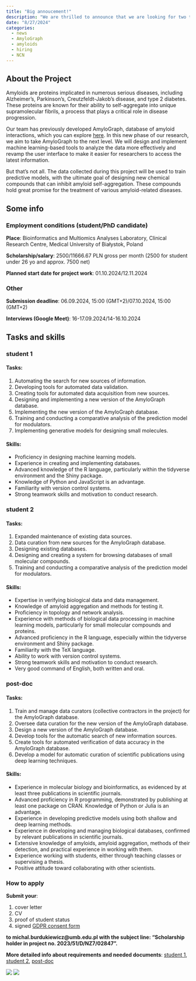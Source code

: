 ```yaml
---
title: "Big annoucement!"
description: "We are thrilled to announce that we are looking for two talented students and one PhD candidate to join our team for AmyloGraph 2.0 project (2023/51/D/NZ7/02847)"
date: "8/27/2024"
categories:
  - news
  - AmyloGraph
  - amyloids
  - hiring
  - NCN
---
```


## About the Project
Amyloids are proteins implicated in numerous serious diseases, including Alzheimer’s, Parkinson's, Creutzfeldt-Jakob's disease, and type 2 diabetes. These proteins are known for their ability to self-aggregate into unique supramolecular fibrils, a process that plays a critical role in disease progression.

Our team has previously developed AmyloGraph, database of amyloid interactions, which you can explore [here](https://amylograph.com/). In this new phase of our research, we aim to take AmyloGraph to the next level. We will design and implement machine learning-based tools to analyze the data more effectively and revamp the user interface to make it easier for researchers to access the latest information.

But that’s not all. The data collected during this project will be used to train predictive models, with the ultimate goal of designing new chemical compounds that can inhibit amyloid self-aggregation. These compounds hold great promise for the treatment of various amyloid-related diseases.

## Some info
### Employment conditions (student/PhD candidate)

**Place**: Bioinformatics and Multiomics Analyses Laboratory, Clinical Research Centre, Medical University of Białystok, Poland

**Scholarship/salary**: 2500/11666.67 PLN gross per month (2500 for student under 26 yo and approx. 7500 net)

**Planned start date for project work**: 01.10.2024/12.11.2024

### Other

**Submission deadline**: 06.09.2024, 15:00 (GMT+2)/07.10.2024, 15:00 (GMT+2)

**Interviews (Google Meet)**: 16-17.09.2024/14-16.10.2024

## Tasks and skills

### student 1

#### Tasks:

1. Automating the search for new sources of information.
2. Developing tools for automated data validation.
3. Creating tools for automated data acquisition from new sources.
4. Designing and implementing a new version of the AmyloGraph database.
5. Implementing the new version of the AmyloGraph database.
6. Training and conducting a comparative analysis of the prediction model for modulators.
7. Implementing generative models for designing small molecules.

#### Skills:

* Proficiency in designing machine learning models.
* Experience in creating and implementing databases.
* Advanced knowledge of the R language, particularly within the tidyverse environment and the Shiny package.
* Knowledge of Python and JavaScript is an advantage.
* Familiarity with version control systems.
* Strong teamwork skills and motivation to conduct research.


### student 2

#### Tasks:

1. Expanded maintenance of existing data sources.
2. Data curation from new sources for the AmyloGraph database.
3. Designing existing databases.
4. Designing and creating a system for browsing databases of small molecular compounds.
5. Training and conducting a comparative analysis of the prediction model for modulators.

#### Skills:

* Expertise in verifying biological data and data management.
* Knowledge of amyloid aggregation and methods for testing it.
*	Proficiency in topology and network analysis.
*	Experience with methods of biological data processing in machine learning models, particularly for small molecular compounds and proteins.
*	Advanced proficiency in the R language, especially within the tidyverse environment and Shiny package.
*	Familiarity with the TeX language.
*	Ability to work with version control systems.
*	Strong teamwork skills and motivation to conduct research.
*	Very good command of English, both written and oral.

### post-doc

#### Tasks:

1. Train and manage data curators (collective contractors in the project) for the AmyloGraph database.
2. Oversee data curation for the new version of the AmyloGraph database.
3. Design a new version of the AmyloGraph database.
4. Develop tools for the automatic search of new information sources.
5. Create tools for automated verification of data accuracy in the AmyloGraph database.
6. Develop a model for automatic curation of scientific publications using deep learning techniques.

#### Skills:

* Experience in molecular biology and bioinformatics, as evidenced by at least three publications in scientific journals.
* Advanced proficiency in R programming, demonstrated by publishing at least one package on CRAN. Knowledge of Python or Julia is an advantage.
* Experience in developing predictive models using both shallow and deep learning methods.
* Experience in developing and managing biological databases, confirmed by relevant publications in scientific journals.
* Extensive knowledge of amyloids, amyloid aggregation, methods of their detection, and practical experience in working with them.
* Experience working with students, either through teaching classes or supervising a thesis.
* Positive attitude toward collaborating with other scientists.



### How to apply

**Submit your**: 

1. cover letter 
2. CV 
3. proof of student status 
4. signed [GDPR consent form](../download_files/GDPR_MUB_recruitment.pdf)

**to michal.burdukiewicz@umb.edu.pl with the subject line: "Scholarship holder in project no. 2023/51/D/NZ7/02847".**





**More detailed info about requirements and needed documents**: [student 1](https://www.umb.edu.pl/photo/pliki/administracja/oferty-pracy/projekty/konkurs_na_stanowisko_studenta-doktorant-stypendysty_1_sonata_19_-_eng.docx), [student 2](https://www.umb.edu.pl/photo/pliki/administracja/oferty-pracy/projekty/konkurs_na_stanowisko_studenta-doktorant-stypendysty_2_sonata_19_-_eng.docx), [post-doc](https://www.umb.edu.pl/photo/pliki/administracja/oferty-pracy/projekty/ogloszenie_o_konkursie_na_stanowisko_post-doc_2024_sonata_19_-_eng%281%29.docx)



![](../fig/posts/2024_08_19/ag2.jpeg)
![](../fig/ncn_logo.png)